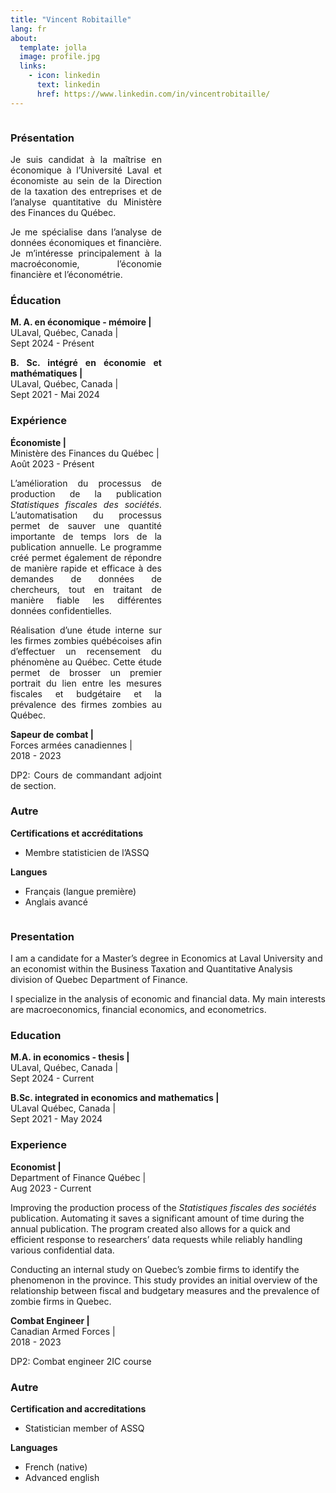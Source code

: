 ```yaml
---
title: "Vincent Robitaille"
lang: fr
about:
  template: jolla
  image: profile.jpg
  links:
    - icon: linkedin
      text: linkedin
      href: https://www.linkedin.com/in/vincentrobitaille/
---
```


:::{layout-ncol="2"}

:::{.column style="width: 48%; text-align: justify;"}

### Présentation

Je suis candidat à la maîtrise en économique à l'Université Laval et économiste au sein de la Direction de la taxation des entreprises et de l'analyse quantitative du Ministère des Finances du Québec.

Je me spécialise dans l'analyse de données économiques et financière. Je m'intéresse principalement à la macroéconomie, l'économie financière et l'économétrie.

### Éducation

**M. A. en économique - mémoire \|** <br> ULaval, Québec, Canada \| <br> Sept 2024 - Présent

**B. Sc. intégré en économie et mathématiques \|** <br> ULaval, Québec, Canada \| <br> Sept 2021 - Mai 2024


### Expérience

**Économiste \|** <br> Ministère des Finances du Québec \| <br> Août 2023 - Présent

L'amélioration du processus de production de la publication *Statistiques fiscales des sociétés*. L'automatisation du processus permet de sauver une quantité
importante de temps lors de la publication annuelle. Le programme créé permet également de répondre de manière
rapide et efficace à des demandes de données de chercheurs, tout en traitant de manière fiable les 
différentes données confidentielles.

Réalisation d'une étude interne sur les firmes zombies québécoises afin d'effectuer un recensement du phénomène au Québec. 
Cette étude permet de brosser un premier portrait du lien entre les mesures fiscales et budgétaire et la prévalence des
firmes zombies au Québec.

**Sapeur de combat \|** <br> Forces armées canadiennes \| <br> 2018 - 2023

DP2: Cours de commandant adjoint de section.

### Autre

**Certifications et accréditations**

-   Membre statisticien de l'ASSQ

**Langues**

-   Français (langue première)
-   Anglais avancé

:::

:::{.column syle="width: 48%; text-align: justify;"}
### Presentation

I am a candidate for a Master's degree in Economics at Laval University and an economist within the Business Taxation and Quantitative Analysis division of Quebec Department of Finance.

I specialize in the analysis of economic and financial data. My main interests are macroeconomics, financial economics, and econometrics.

### Education

**M.A. in economics - thesis \|** <br> ULaval, Québec, Canada \| <br> Sept 2024 - Current

**B.Sc. integrated in economics and mathematics \|** <br> ULaval Québec, Canada \| <br> Sept 2021 - May 2024

### Experience

**Economist \|** <br> Department of Finance Québec \| <br> Aug 2023 - Current

Improving the production process of the *Statistiques fiscales des sociétés* publication. Automating it saves a significant amount of time during the annual publication. The program created also allows for a quick and efficient response to researchers' data requests while reliably handling various confidential data.

Conducting an internal study on Quebec's zombie firms to identify the phenomenon in the province. This study provides an initial overview of the relationship between fiscal and budgetary measures and the prevalence of zombie firms in Quebec.

**Combat Engineer \|** <br> Canadian Armed Forces \| <br> 2018 - 2023

DP2: Combat engineer 2IC course

### Autre

**Certification and accreditations**

-   Statistician member of ASSQ

**Languages**

-   French (native)
-   Advanced english

:::

:::